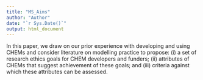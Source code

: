 ```yaml
---
title: "MS_Aims"
author: "Author"
date: "`r Sys.Date()`"
output: html_document
---
```

<!-- Important rewordings --> 
In this paper, we <!--  MOVED_EDITED_START -->draw on our prior experience with developing and using CHEMs and consider literature on modelling practice to propose<!--  MOVED_EDITED_END -->:  (i) a set of research ethics <!--  EDITED_Start responsibilities-->goals<!--  _EDITED_END --> for CHEM <!--  EDIT -->developers and funders<!--  /EDIT --<!-- and criteria for assessing ethical CHEM implementations -->;<!--  MOVED_EDITED_START --> (ii) attributes of CHEMs that suggest achievement of these goals; and (iii) criteria against which these attributes can be assessed.  <!--  MOVED_EDITED_END -->  
<!-- (i) some core ethical responsibilities of CHEM project teams; 

 <!-- --> 

<!-- (ii) describe a prototype software framework we have developed to support the ethical implementation of CHEMs; and -->

<!-- (iii)	assess an initial set of youth mental health CHEMs developed with our software framework against our proposed ethical CHEM implementation criteria.  -->
